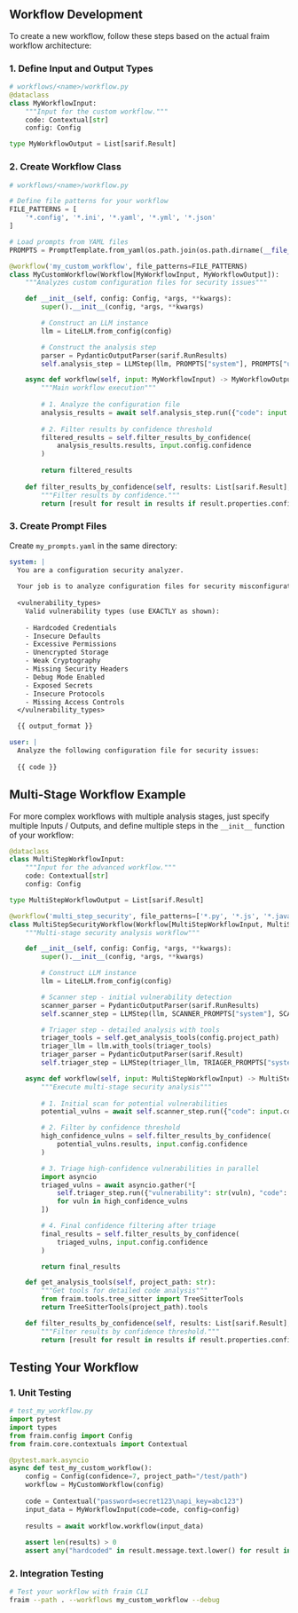 ## Workflow Development

To create a new workflow, follow these steps based on the actual fraim workflow architecture:

### 1. Define Input and Output Types

```python
# workflows/<name>/workflow.py
@dataclass
class MyWorkflowInput:
    """Input for the custom workflow."""
    code: Contextual[str]
    config: Config

type MyWorkflowOutput = List[sarif.Result]
```

### 2. Create Workflow Class

```python
# workflows/<name>/workflow.py

# Define file patterns for your workflow
FILE_PATTERNS = [
    '*.config', '*.ini', '*.yaml', '*.yml', '*.json'
]

# Load prompts from YAML files
PROMPTS = PromptTemplate.from_yaml(os.path.join(os.path.dirname(__file__), "my_prompts.yaml"))

@workflow('my_custom_workflow', file_patterns=FILE_PATTERNS)
class MyCustomWorkflow(Workflow[MyWorkflowInput, MyWorkflowOutput]):
    """Analyzes custom configuration files for security issues"""

    def __init__(self, config: Config, *args, **kwargs):
        super().__init__(config, *args, **kwargs)

        # Construct an LLM instance
        llm = LiteLLM.from_config(config)

        # Construct the analysis step
        parser = PydanticOutputParser(sarif.RunResults)
        self.analysis_step = LLMStep(llm, PROMPTS["system"], PROMPTS["user"], parser)

    async def workflow(self, input: MyWorkflowInput) -> MyWorkflowOutput:
        """Main workflow execution"""
        
        # 1. Analyze the configuration file
        analysis_results = await self.analysis_step.run({"code": input.code})
        
        # 2. Filter results by confidence threshold
        filtered_results = self.filter_results_by_confidence(
            analysis_results.results, input.config.confidence
        )
        
        return filtered_results
    
    def filter_results_by_confidence(self, results: List[sarif.Result], confidence_threshold: int) -> List[sarif.Result]:
        """Filter results by confidence."""
        return [result for result in results if result.properties.confidence > confidence_threshold]
```

### 3. Create Prompt Files

Create `my_prompts.yaml` in the same directory:

```yaml
system: |
  You are a configuration security analyzer.
  
  Your job is to analyze configuration files for security misconfigurations and vulnerabilities.
  
  <vulnerability_types>
    Valid vulnerability types (use EXACTLY as shown):
    
    - Hardcoded Credentials
    - Insecure Defaults
    - Excessive Permissions
    - Unencrypted Storage
    - Weak Cryptography
    - Missing Security Headers
    - Debug Mode Enabled
    - Exposed Secrets
    - Insecure Protocols
    - Missing Access Controls
  </vulnerability_types>

  {{ output_format }}

user: |
  Analyze the following configuration file for security issues:
  
  {{ code }}
```

## Multi-Stage Workflow Example

For more complex workflows with multiple analysis stages, just specify multiple Inputs / Outputs, and define multiple steps in the `__init__` function of your workflow:

```python
@dataclass
class MultiStepWorkflowInput:
    """Input for the advanced workflow."""
    code: Contextual[str]
    config: Config

type MultiStepWorkflowOutput = List[sarif.Result]

@workflow('multi_step_security', file_patterns=['*.py', '*.js', '*.java'])
class MultiStepSecurityWorkflow(Workflow[MultiStepWorkflowInput, MultiStepWorkflowOutput]):
    """Multi-stage security analysis workflow"""

    def __init__(self, config: Config, *args, **kwargs):
        super().__init__(config, *args, **kwargs)

        # Construct LLM instance
        llm = LiteLLM.from_config(config)

        # Scanner step - initial vulnerability detection
        scanner_parser = PydanticOutputParser(sarif.RunResults)
        self.scanner_step = LLMStep(llm, SCANNER_PROMPTS["system"], SCANNER_PROMPTS["user"], scanner_parser)

        # Triager step - detailed analysis with tools
        triager_tools = self.get_analysis_tools(config.project_path)
        triager_llm = llm.with_tools(triager_tools)
        triager_parser = PydanticOutputParser(sarif.Result)
        self.triager_step = LLMStep(triager_llm, TRIAGER_PROMPTS["system"], TRIAGER_PROMPTS["user"], triager_parser)

    async def workflow(self, input: MultiStepWorkflowInput) -> MultiStepWorkflowOutput:
        """Execute multi-stage security analysis"""
        
        # 1. Initial scan for potential vulnerabilities
        potential_vulns = await self.scanner_step.run({"code": input.code})

        # 2. Filter by confidence threshold
        high_confidence_vulns = self.filter_results_by_confidence(
            potential_vulns.results, input.config.confidence
        )

        # 3. Triage high-confidence vulnerabilities in parallel
        import asyncio
        triaged_vulns = await asyncio.gather(*[
            self.triager_step.run({"vulnerability": str(vuln), "code": input.code}) 
            for vuln in high_confidence_vulns
        ])

        # 4. Final confidence filtering after triage
        final_results = self.filter_results_by_confidence(
            triaged_vulns, input.config.confidence
        )

        return final_results

    def get_analysis_tools(self, project_path: str):
        """Get tools for detailed code analysis"""
        from fraim.tools.tree_sitter import TreeSitterTools
        return TreeSitterTools(project_path).tools

    def filter_results_by_confidence(self, results: List[sarif.Result], confidence_threshold: int) -> List[sarif.Result]:
        """Filter results by confidence threshold."""
        return [result for result in results if result.properties.confidence > confidence_threshold]
```

## Testing Your Workflow

### 1. Unit Testing
```python
# test_my_workflow.py
import pytest
import types
from fraim.config import Config
from fraim.core.contextuals import Contextual

@pytest.mark.asyncio
async def test_my_custom_workflow():
    config = Config(confidence=7, project_path="/test/path")
    workflow = MyCustomWorkflow(config)
    
    code = Contextual("password=secret123\napi_key=abc123")
    input_data = MyWorkflowInput(code=code, config=config)
    
    results = await workflow.workflow(input_data)
    
    assert len(results) > 0
    assert any("hardcoded" in result.message.text.lower() for result in results)
```

### 2. Integration Testing
```bash
# Test your workflow with fraim CLI
fraim --path . --workflows my_custom_workflow --debug
```
